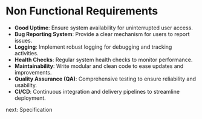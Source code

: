 # Non Functional Requirements

- **Good Uptime**: Ensure system availability for uninterrupted user access.
- **Bug Reporting System**: Provide a clear mechanism for users to report issues.
- **Logging**: Implement robust logging for debugging and tracking activities.
- **Health Checks**: Regular system health checks to monitor performance.
- **Maintainability**: Write modular and clean code to ease updates and improvements.
- **Quality Assurance (QA)**: Comprehensive testing to ensure reliability and usability.
- **CI/CD**: Continuous integration and delivery pipelines to streamline deployment.

<nav className='flex items-center justify-end space-x-2'>
  <ArrowRight />
  <Link href='/specification'>next: Specification</Link>
</nav>
